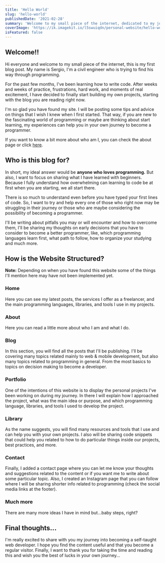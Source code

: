```yaml
---
title: 'Hello World'
slug: 'hello-world'
publishedDate: '2021-02-28'
summary: 'Welcome to my small piece of the internet, dedicated to my journey as a self-taught developer'
coverImage: 'https://ik.imagekit.io/l5swuiqdn/personal-website/hello-world.png'
isFeatured: false
---
```


## Welcome!!

Hi everyone and welcome to my small piece of the internet, this is my first blog post. My name is Sergio, I'm a civil engineer who is trying to find his way through programming.

For the past few months, I've been learning how to write code. After weeks and weeks of practice, frustrations, hard work, and moments of real excitement, I have decided to finally start building my own projects, starting with the blog you are reading right now.

I'm so glad you have found my site. I will be posting some tips and advice on things that I wish I knew when I first started. That way, if you are new to the fascinating world of programming or maybe are thinking about start learning, my experiences can help you in your own journey to become a programmer.

If you want to know a bit more about who am I, you can check the about page or click [here](https://sergiobarria.com/about).

## Who is this blog for?

In short, my ideal answer would be **anyone who loves programming.** But also, I want to focus on sharing what I have learned with beginners. Because I fully understand how overwhelming can learning to code be at first when you are starting, we all start there.

There is so much to understand even before you have typed your first lines of code. So, I want to try and help every one of those who right now may be struggling in their journey or those who are maybe considering the possibility of becoming a programmer.

I'll be writing about pitfalls you may or will encounter and how to overcome them, I'll be sharing my thoughts on early decisions that you have to consider to become a better programmer, like, which programming languages learn first, what path to follow, how to organize your studying and much more.

## How is the Website Structured?

**Note:** Depending on when you have found this website some of the things I'll mention here may have not been implemented yet.

### Home

Here you can see my latest posts, the services I offer as a freelancer, and the main programming languages, libraries, and tools I use in my projects.

### About

Here you can read a little more about who I am and what I do.

### Blog

In this section, you will find all the posts that I'll be publishing. I'll be covering many topics related mainly to web & mobile development, but also many topics related to programming in general. From the most basics to topics on decision making to become a developer.

### Portfolio

One of the intentions of this website is to display the personal projects I've been working on during my journey. In there I will explain how I approached the project, what was the main idea or purpose, and which programming language, libraries, and tools I used to develop the project.

### Library

As the name suggests, you will find many resources and tools that I use and can help you with your own projects. I also will be sharing code snippets that could help you related to how to do particular things inside our projects, best practices, and more.

### Contact

Finally, I added a contact page where you can let me know your thoughts and suggestions related to the content or if you want me to write about some particular topic.
Also, I created an Instagram page that you can follow where I will be sharing shorter info related to programming (check the social media links at the footer).

### Much more

There are many more ideas I have in mind but...baby steps, right?

## Final thoughts...

I'm really excited to share with you my journey into becoming a self-taught web developer. I hope you find the content useful and that you become a regular visitor. Finally, I want to thank you for taking the time and reading this and wish you the best of lucks in your own journey...
